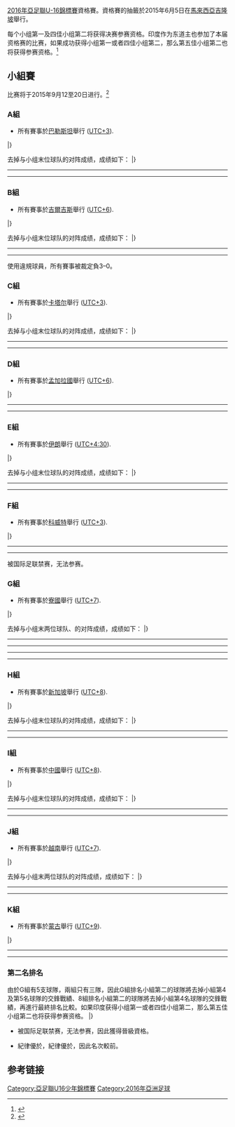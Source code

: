 {{noteTA|G1=football}}
[[2016年亞足聯U-16錦標賽|2016年亞足聯U-16錦標賽]]資格賽。資格賽的抽籤於2015年6月5日在[[馬來西亞|馬來西亞]][[吉隆坡|吉隆坡]]舉行。

每个小组第一及四佳小组第二将获得决赛参赛资格。印度作为东道主也参加了本届资格赛的比赛，如果成功获得小组第一或者四佳小组第二，那么第五佳小组第二也将获得参赛资格。<ref>{{cite web|url=http://www.the-afc.com/u-16-championship-2014/afc-u-16-championship-2016-qualifying-draw-concluded|title=AFC U-16 Championship 2016 qualifying draw concluded|publisher=AFC|date=5 June 2015|deadurl=yes|archiveurl=https://web.archive.org/web/20150607184359/http://www.the-afc.com/u-16-championship-2014/afc-u-16-championship-2016-qualifying-draw-concluded|archivedate=2015年6月7日|accessdate=2015年6月5日}}</ref>

== 小組賽 ==
比赛将于2015年9月12至20日进行。<ref>{{cite web|url=http://www.the-afc.com/uploads/afc/files/afc_competitions_calendar_2015.pdf|publisher=AFC|title=AFC Calendar of Competitions 2015|format=PDF|accessdate=2015-06-05|archive-date=2015-04-26|archive-url=https://web.archive.org/web/20150426001101/http://www.the-afc.com/uploads/afc/files/afc_competitions_calendar_2015.pdf|dead-url=no}}</ref>

=== A組 ===
*所有賽事於[[巴勒斯坦|巴勒斯坦]]舉行 ([[UTC+3|UTC+3]]).
{{Fb cl2 header navbar}}
{{Fb cl2 team |t={{fbu|17|UZB}} |w=3 |d=0 |l=0 |gf=19 |ga=2|bc=#ccffcc}}
{{Fb cl2 team |t={{fbu|17|YEM}} |w=2 |d=0 |l=1 |gf=10 |ga=5|bc=}}
{{Fb cl2 team |t={{fbu|17|PLE}} |w=1 |d=0 |l=2 |gf=3 |ga=8|bc=}}
{{Fb cl2 team |t={{fbu|17|MDV}} |w=0 |d=0 |l=3 |gf=0 |ga=17|bc=}}
|}

去掉与小组末位球队{{fbu|17|MDV}}的对阵成绩，成绩如下：
{{Fb cl2 header navbar}}
{{Fb cl2 team |t={{fbu|17|UZB}} |w=2 |d=0 |l=0 |gf=11 |ga=2}}
{{Fb cl2 team |t={{fbu|17|YEM}} |w=1 |d=0 |l=1 |gf=4 |ga=5}}
{{Fb cl2 team |t={{fbu|17|PLE}} |w=0 |d=0 |l=2 |gf=0 |ga=8}}
|}

{{Football box
|date       = {{Start date|2015|9|16|df=y}}
|time       = 16:00
|team1      = {{fbu-rt|17|UZB}}
|score      = 8 – 0
|team2      = {{fbu|17|MDV}}
|report     = [http://www.the-afc.com/afcasfeeds?fixtureid=9534&stageid=373&tMode=C&view=ajax&show=matchsummary 報告]
|goals1     = [[Rasul_Yuldoshov|Yuldoshov]] {{goal|12||50||71}}<br>[[Abdunozir_Abdurakhmonov|Abdurakhmonov]] {{goal|60||74||86}}<br>[[Islom_Karimov_(footballer)|Karimov]] {{goal|62}}<br>[[Abubakir_Muydinov|Muydinov]] {{goal|83}}
|goals2     =
|stadium    = [[阿爾-拉姆|阿爾-拉姆]][[費薩爾·阿爾-侯賽尼國際體育場|費薩爾·阿爾-侯賽尼國際體育場]]
|attendance = 100
|referee    = [[Mohammad_Abu_Loum|Mohammad Abu Loum]] ({{nfa|JOR}})
}}
{{Football box
|date       = {{Start date|2015|9|16|df=y}}
|time       = 17:00
|team1      = {{fbu-rt|17|YEM}}
|score      = 2 – 0
|team2      = {{fbu|17|PLE}}
|report     = [http://www.the-afc.com/afcasfeeds?fixtureid=9535&stageid=373&tMode=C&view=ajax&show=matchsummary 報告]
|goals1     = [[Abdulmajeed_Sabarah|Sabarah]] {{goal|86||90+3}}
|goals2     =
|stadium    = [[傑寧|傑寧]][[阿拉伯美國大學體育場|阿拉伯美國大學體育場]]
|attendance = 6,000
|referee    = [[Pratap_Singh_(referee)|Pratap Singh]] ({{nfa|IND}})
}}
----
{{Football box
|date       = {{Start date|2015|9|18|df=y}}
|time       = 16:00
|team1      = {{fbu-rt|17|MDV}}
|score      = 0 – 6
|team2      = {{fbu|17|YEM}}
|report     = [http://www.the-afc.com/afcasfeeds?fixtureid=9536&stageid=373&tMode=C&view=ajax&show=matchsummary 報告]
|goals1     =
|goals2     = [[Waleed_Aswad|Aswad]] {{goal|23||34}}<br>[[Murad_Murshed|Murshed]] {{goal|29}}<br>[[Mohamed_Azhan_Hamid|Hamid]] {{goal|32|o.g.}}<br>[[Mukhtar_Al-Khalil|Al-Khalil]] {{goal|43}}<br>[[Ahmed_Hamed_Saeed|Saeed]] {{goal|75}}
|stadium    = [[傑寧|傑寧]][[阿拉伯美國大學體育場|阿拉伯美國大學體育場]]
|attendance = 250
|referee    = [[Timur_Faizullin|Timur Faizullin]] ({{nfa|KGZ}})
}}
{{Football box
|date       = {{Start date|2015|9|18|df=y}}
|time       = 17:00
|team1      = {{fbu-rt|17|PLE}}
|score      = 0 – 6
|team2      = {{fbu|17|UZB}}
|report     = [http://www.the-afc.com/afcasfeeds?fixtureid=9537&stageid=373&tMode=C&view=ajax&show=matchsummary 報告]
|goals1     =
|goals2     = [[Ikhtiyor_Kholdorov|Kholdorov]] {{goal|13}}<br>[[Abdulkhay_Ismoilov|Ismoilov]] {{goal|20}}<br>[[Abubakir_Muydinov|Muydinov]] {{goal|29|pen.|33}}<br>[[Bakhromjon_Soatov|Soatov]] {{goal|83}}<br>[[Oston_Urunov|Urunov]] {{goal|89}}
|stadium    = [[阿爾-拉姆|阿爾-拉姆]][[費薩爾·阿爾-侯賽尼國際體育場|費薩爾·阿爾-侯賽尼國際體育場]]
|attendance = 200
|referee    = [[Wathik_Al-Baag|Wathik Al-Baag]] ({{nfa|IRQ}})
}}
----
{{Football box
|date       = {{Start date|2015|9|20|df=y}}
|time       = 17:00
|team1      = {{fbu-rt|17|UZB}}
|score      = 5 – 2
|team2      = {{fbu|17|YEM}}
|report     = [http://www.the-afc.com/afcasfeeds?fixtureid=9538&stageid=373&tMode=C&view=ajax&show=matchsummary 報告]
|goals1     = [[Rasul_Yuldoshov|Yuldoshov]] {{goal|23||67||69}}<br>[[Abubakir_Muydinov|Muydinov]] {{goal|37}}<br>[[Shukhrat_Nematov|Nematov]] {{goal|41}}
|goals2     = [[Mohammed_Al-Hamdani|Al-Hamdani]] {{goal|35}}<br>[[Murad_Murshed|Murshed]] {{goal|90+1}}
|stadium    = [[阿爾-拉姆|阿爾-拉姆]][[費薩爾·阿爾-侯賽尼國際體育場|費薩爾·阿爾-侯賽尼國際體育場]]
|attendance = 70
|referee    = [[Pratap_Singh_(referee)|Pratap Singh]] ({{nfa|IND}})
}}
{{Football box
|date       = {{Start date|2015|9|20|df=y}}
|time       = 17:00
|team1      = {{fbu-rt|17|PLE}}
|score      = 3 – 0
|team2      = {{fbu|17|MDV}}
|report     = [http://www.the-afc.com/afcasfeeds?fixtureid=9539&stageid=373&tMode=C&view=ajax&show=matchsummary 報告]
|goals1     = [[Ahmed_Eleyan|Eleyan]] {{goal|11||18}}<br>[[Ahmed_Aburdaha|Aburdaha]] {{goal|17}}
|goals2     =
|stadium    = [[傑寧|傑寧]][[阿拉伯美國大學體育場|阿拉伯美國大學體育場]]
|attendance = 150
|referee    = [[Mohammad_Abu_Loum|Mohammad Abu Loum]] ({{nfa|JOR}})
}}

===B組===
*所有賽事於[[吉爾吉斯|吉爾吉斯]]舉行 ([[UTC+6|UTC+6]]).
{{Fb cl2 header navbar}}
{{Fb cl2 team |t={{fbu|17|KGZ}} |w=2 |d=0 |l=1 |gf=7 |ga=3|bc=#ccffcc}}
{{Fb cl2 team |t={{fbu|17|OMA}} |w=2 |d=0 |l=1 |gf=5 |ga=2|bc=#ccffcc}}
{{Fb cl2 team |t={{fbu|17|JOR}} |w=2 |d=0 |l=1 |gf=6 |ga=4|bc=}}
{{Fb cl2 team |t={{fbu|17|NEP}} |w=0 |d=0 |l=3 |gf=0 |ga=9|bc=}}
|}

去掉与小组末位球队{{fbu|17|NEP}}的对阵成绩，成绩如下：
{{Fb cl2 header navbar}}
{{Fb cl2 team |t={{fbu|17|KGZ}} |w=1 |d=0 |l=1 |gf=4 |ga=3}}
{{Fb cl2 team |t={{fbu|17|OMA}} |w=1 |d=0 |l=1 |gf=2 |ga=2}}
{{Fb cl2 team |t={{fbu|17|JOR}} |w=1 |d=0 |l=1 |gf=3 |ga=4|bc=}}
|}

{{Football box
|date       = {{Start date|2015|9|16|df=y}}
|time       = 15:00
|team1      = {{fbu-rt|17|NEP}}
|score      = 0 – 3<br />裁定
|team2      = {{fbu|17|JOR}}
|report     = [http://www.the-afc.com/afcasfeeds?fixtureid=9540&stageid=373&tMode=C&view=ajax&show=matchsummary 報告]
|goals1     = [[Rejin_Subba|Subba]] {{goal|27||69}}
|goals2     = [[Muhannad_Abu_Awad|Abu Awad]] {{goal|90+2}}
|stadium    = [[比斯凱克|比斯凱克]][[斯巴達體育場_(吉爾吉斯)|斯巴達體育場]]
|attendance = 100
|referee    = [[Salah_Abbas_Alabbasi|Salah Abbas Alabbasi]] ({{nfa|BHR}})
}}
{{Football box
|date       = {{Start date|2015|9|16|df=y}}
|time       = 20:00
|team1      = {{fbu-rt|17|OMA}}
|score      = 2 – 0
|team2      = {{fbu|17|KGZ}}
|report     = [http://www.the-afc.com/afcasfeeds?fixtureid=9541&stageid=373&tMode=C&view=ajax&show=matchsummary 報告]
|goals1     = [[Mutassim_Al-Bakri|Al-Bakri]] {{goal|10}}<br>[[Mohammed_Al-Khamisi|Al-Khamisi]] {{goal|27}}
|goals2     =
|stadium    = [[比斯凱克|比斯凱克]][[斯巴達體育場_(吉爾吉斯)|斯巴達體育場]]
|attendance = 6,500
|referee    = [[Hasan_Akrami|Hasan Akrami]] ({{nfa|IRN}})
}}
----
{{Football box
|date       = {{Start date|2015|9|18|df=y}}
|time       = 15:00
|team1      = {{fbu-rt|17|JOR}}
|score      = 2 – 0
|team2      = {{fbu|17|OMA}}
|report     = [http://www.the-afc.com/afcasfeeds?fixtureid=9542&stageid=373&tMode=C&view=ajax&show=matchsummary 報告]
|goals1     = [[Khaled_Radi_Kourdi|Kourdi]] {{goal|82}}<br>[[Muhannad_Abu_Awad|Abu Awad]] {{goal|83}}
|goals2     =
|stadium    = [[比斯凱克|比斯凱克]][[斯巴達體育場_(吉爾吉斯)|斯巴達體育場]]
|attendance = 700
|referee    = [[Sherzod_Kasimov|Sherzod Kasimov]] ({{nfa|UZB}}
}}
{{Football box
|date       = {{Start date|2015|9|18|df=y}}
|time       = 20:00
|team1      = {{fbu-rt|17|KGZ}}
|score      = 3 – 0<br />裁定
|team2      = {{fbu|17|NEP}}
|report     = [http://www.the-afc.com/afcasfeeds?fixtureid=9543&stageid=373&tMode=C&view=ajax&show=matchsummary 報告]
|goals1     = [[Gulzhigit_Boubaev|Boubaev]] {{goal|29}}<br>[[Emir_Shigaibaev|Shigaibaev]] {{goal|31|pen.}}
|goals2     = [[Manish_Bahadur_Karki|Karki]] {{goal|55}}<br>[[Rejin_Subba|Subba]] {{goal|67}}<br>[[Dinesh_Hemjan|Hemjan]] {{goal|73||90+2}}
|stadium    = [[比斯凱克|比斯凱克]][[斯巴達體育場_(吉爾吉斯)|斯巴達體育場]]
|attendance = 8,523
|referee    = [[Feras_Taweel|Feras Taweel]] ({{nfa|SYR}})
}}
----
{{Football box
|date       = {{Start date|2015|9|20|df=y}}
|time       = 15:00
|team1      = {{fbu-rt|17|NEP}}
|score      = 0 – 3<br />裁定
|team2      = {{fbu|17|OMA}}
|report     = [http://www.the-afc.com/afcasfeeds?fixtureid=9544&stageid=373&tMode=C&view=ajax&show=matchsummary 報告]
|goals1     = [[Prezen_Tamang|Tamang]] {{goal|88|pen.}}
|goals2     = [[Thamer_Al-Zaabi|Al-Zaabi]] {{goal|11}}<br>[[Mohammed_Al-Khamisi|Al-Khamisi]] {{goal|44|pen.}}<br>[[Mohammed_Al-Qaidi|Al-Qaidi]] {{goal|90+2}}
|stadium    = [[比斯凱克|比斯凱克]][[斯巴達體育場_(吉爾吉斯)|斯巴達體育場]]
|attendance = 500
|referee    = [[Sherzod_Kasimov|Sherzod Kasimov]] ({{nfa|UZB}})
}}
{{Football box
|date       = {{Start date|2015|9|20|df=y}}
|time       = 20:00
|team1      = {{fbu-rt|17|KGZ}}
|score      = 4 – 1
|team2      = {{fbu|17|JOR}}
|report     = [http://www.the-afc.com/afcasfeeds?fixtureid=9545&stageid=373&tMode=C&view=ajax&show=matchsummary 報告]
|goals1     = [[Gulzhigit_Alykulov|Alykulov]] {{goal|11}}<br>[[Emir_Shigaibaev|Shigaibaev]] {{goal|33}}<br>[[Maksat_Dzhakybaliev|Dzhakybaliev]] {{goal|72}}<br>[[Timur_Uulu_Orzobek|Orzobek]] {{goal|90+4}}
|goals2     = [[Laith_Hbowal|Hbowal]] {{goal|48|pen.}}
|stadium    = [[比斯凱克|比斯凱克]][[斯巴達體育場_(吉爾吉斯)|斯巴達體育場]]
|attendance = 7,400
|referee    = [[Hasan_Akrami|Hasan Akrami]] ({{nfa|IRN}})
}}

{{fbu|17|NEP}}使用違規球員，所有賽事被裁定負3–0。

===C組===
*所有賽事於[[卡塔尔|卡塔尔]]舉行 ([[UTC+3|UTC+3]]).
{{Fb cl2 header navbar}}
{{Fb cl2 team |t={{fbu|17|IRQ}} |w=3 |d=0 |l=0 |gf=9 |ga=1|bc=#ccffcc}}
{{Fb cl2 team |t={{fbu|17|TJK}} |w=2 |d=0 |l=1 |gf=7 |ga=4|bc=}}
{{Fb cl2 team |t={{fbu|17|QAT}} |w=1 |d=0 |l=2 |gf=5 |ga=2|bc=}}
{{Fb cl2 team |t={{fbu|17|TKM}} |w=0 |d=0 |l=3 |gf=1 |ga=15|bc=}}
|}

去掉与小组末位球队{{fbu|17|TKM}}的对阵成绩，成绩如下：
{{Fb cl2 header navbar}}
{{Fb cl2 team |t={{fbu|17|IRQ}} |w=2 |d=0 |l=0 |gf=4 |ga=1}}
{{Fb cl2 team |t={{fbu|17|TJK}} |w=1 |d=0 |l=1 |gf=2 |ga=3}}
{{Fb cl2 team |t={{fbu|17|QAT}} |w=0 |d=0 |l=2 |gf=0 |ga=2}}
|}

{{Football box
|date       = {{Start date|2015|9|16|df=y}}
|time       = 16:00
|team1      = {{fbu-rt|17|QAT}}
|score      = 5 – 0
|team2      = {{fbu|17|TKM}}
|report     = [http://www.the-afc.com/afcasfeeds?fixtureid=9546&stageid=373&tMode=C&view=ajax&show=matchsummary 報告]
|goals1     = [[Ahmed_Al-Ganehi|Al-Ganehi]] {{goal|10}}<br>[[Mohammad_Bahramen|Bahramen]] {{goal|40}}<br>[[Hisham_Ali|Ali]] {{goal|60||90+4}}<br>[[Saleh_Saeed|Saeed]] {{goal|83}}
|goals2     =
|stadium    = [[多哈|多哈]][[阿斯拜爾體育館|阿斯拜爾體育館]]
|attendance = 200
|referee    = [[Hidayat_Ullah|Hidayat Ullah]] ({{nfa|PAK}})
}}
{{Football box
|date       = {{Start date|2015|9|16|df=y}}
|time       = 19:00
|team1      = {{fbu-rt|17|TJK}}
|score      = 1 – 3
|team2      = {{fbu|17|IRQ}}
|report     = [http://www.the-afc.com/afcasfeeds?fixtureid=9547&stageid=373&tMode=C&view=ajax&show=matchsummary 報告]
|goals1     = [[Faridun_Nematov|Nematov]] {{goal|39}}
|goals2     = [[Mohammed_Ridha_Jalil|Jalil]] {{goal|45}}<br>[[Muntadher_Abdulsada|Abdulsada]] {{goal|45+2}}<br>[[Alaa_Adnan_Jabbar|Jabbar]] {{goal|68}}
|stadium    = [[多哈|多哈]][[阿斯拜爾體育館|阿斯拜爾體育館]]
|attendance = 100
|referee    = [[Nivon_Robesh_Gamini|Nivon Robesh Gamini]] ({{nfa|SRI}})
}}
----
{{Football box
|date       = {{Start date|2015|9|18|df=y}}
|time       = 16:00
|team1      = {{fbu-rt|17|TKM}}
|score      = 1 – 5
|team2      = {{fbu|17|TJK}}
|report     = [http://www.the-afc.com/afcasfeeds?fixtureid=9548&stageid=373&tMode=C&view=ajax&show=matchsummary 報告]
|goals1     = [[Kerim_Karabekov|Karabekov]] {{goal|85}}
|goals2     = [[Ziyovuddin_Fuzaylov|Fuzaylov]] {{goal|3}}<br>[[Vahdat_Hanonov|Hanonov]] {{goal|45+3}}<br>[[Agajan_Jumayev|Jumayev]] {{goal|50|o.g.}}<br>[[Mubindzhon_Muminov|Muminov]] {{goal|67}}<br>[[Avaz_Qamchinov|Qamchinov]] {{goal|82}}
|stadium    = [[多哈|多哈]][[阿斯拜爾體育館|阿斯拜爾體育館]]
|attendance = 50
|referee    = [[Marai_Al-Awaji|Marai Al-Awaji]] ({{nfa|KSA}})
}}
{{Football box
|date       = {{Start date|2015|9|18|df=y}}
|time       = 19:00
|team1      = {{fbu-rt|17|IRQ}}
|score      = 1 – 0
|team2      = {{fbu|17|QAT}}
|report     = [http://www.the-afc.com/afcasfeeds?fixtureid=9549&stageid=373&tMode=C&view=ajax&show=matchsummary 報告]
|goals1     = [[Alaa_Adnan_Jabbar|Jabbar]] {{goal|22}}
|goals2     =
|stadium    = [[多哈|多哈]][[阿斯拜爾體育館|阿斯拜爾體育館]]
|attendance = 300
|referee    = [[Rowan_Arumughan|Rowan Arumughan]] ({{nfa|IND}})
}}
----
{{Football box
|date       = {{Start date|2015|9|20|df=y}}
|time       = 16:00
|team1      = {{fbu-rt|17|QAT}}
|score      = 0 – 1
|team2      = {{fbu|17|TJK}}
|report     = [http://www.the-afc.com/afcasfeeds?fixtureid=9550&stageid=373&tMode=C&view=ajax&show=matchsummary 報告]
|goals1     =
|goals2     = [[Ziyovuddin_Fuzaylov|Fuzaylov]] {{goal|82}}
|stadium    = [[多哈|多哈]][[阿斯拜爾體育館|阿斯拜爾體育館]]
|attendance = 150
|referee    = [[Nivon_Robesh_Gamini|Nivon Robesh Gamini]] ({{nfa|SRI}})
}}
{{Football box
|date       = {{Start date|2015|9|20|df=y}}
|time       = 19:00
|team1      = {{fbu-rt|17|IRQ}}
|score      = 5 – 0
|team2      = {{fbu|17|TKM}}
|report     = [http://www.the-afc.com/afcasfeeds?fixtureid=9551&stageid=373&tMode=C&view=ajax&show=matchsummary 報告]
|goals1     = [[Alaa_Adnan_Jabbar|Jabbar]] {{goal|19||51|pen.|54}}<br>[[Ahmed_Sartip_Omar|Omar]] {{goal|32}}<br>[[Saleh_Mahdi_Saleh|Saleh]] {{goal|53}}
|goals2     =
|stadium    = [[多哈|多哈]][[阿斯拜爾體育館|阿斯拜爾體育館]]
|attendance = 50
|referee    = [[Hidayat_Ullah|Hidayat Ullah]] ({{nfa|PAK}})
}}

===D組===
*所有賽事於[[孟加拉國|孟加拉國]]舉行 ([[UTC+6|UTC+6]]).
{{Fb cl2 header navbar}}
{{Fb cl2 team |t={{fbu|17|KSA}} |w=2 |d=0 |l=0 |gf=11 |ga=3|bc=#ccffcc}}
{{Fb cl2 team |t={{fbu|17|UAE}} |w=1 |d=0 |l=1 |gf=8 |ga=7|bc=#ccffcc}}
{{Fb cl2 team |t={{fbu|17|BAN}} |w=0 |d=0 |l=2 |gf=2 |ga=11|bc=}}
|}

{{Football box
|date       = {{Start date|2015|9|16|df=y}}
|time       = 18:00
|team1      = {{fbu-rt|17|KSA}}
|score      = 5 – 1
|team2      = {{fbu|17|BAN}}
|report     = [http://www.the-afc.com/afcasfeeds?fixtureid=9552&stageid=373&tMode=C&view=ajax&show=matchsummary 報告]
|goals1     = [[Almas_Naif_Mousa|Naif]] {{goal|40}}<br>[[Albrikan_Feras_Tariq|Feras]] {{goal|56}}<br>[[Mohammed_Mansour_Mali|Mali]] {{goal|82|pen.}}<br>[[Al-Dhuwayhi_Abdulaziz_Sulaiman|Abdulaziz]] {{goal|84}}<br>[[Al-Abdan_Hamad_Abdan|Hamad]] {{goal|90}}
|goals2     = [[Sarwar_Zaman_Nipu|Nipu]] {{goal|29}}
|stadium    = [[達卡|達卡]][[孟加拉國家體育場|孟加拉國家體育場]]
|attendance = 8,000
|referee    = [[Ali_Sabah_Adday_Al-Qaysi|Ali Sabah Adday Al-Qaysi]] ({{nfa|IRQ}})
}}
----
{{Football box
|date       = {{Start date|2015|9|18|df=y}}
|time       = 18:00
|team1      = {{fbu-rt|17|BAN}}
|score      = 1 – 6
|team2      = {{fbu|17|UAE}}
|report     = [http://www.the-afc.com/afcasfeeds?fixtureid=9554&stageid=373&tMode=C&view=ajax&show=matchsummary 報告]
|goals1     = [[Mohammad_Shawon|Shawon]] {{goal|52}}
|goals2     = [[Abdulla_Al-Naqbi|Al-Naqbi]] {{goal|12}}<br>[[Majid_Rashid|Rashid]] {{goal|18||62|pen.|68}}<br>[[Sultan_Saeed_(footballer)|Saeed]] {{goal|22}}<br>[[Ali_Saleh_Amro|Amro]] {{goal|38}}
|stadium    = [[達卡|達卡]][[孟加拉國家體育場|孟加拉國家體育場]]
|attendance = 6,000
|referee    = [[Adham_Makhadmeh|Adham Makhadmeh]] ({{nfa|JOR}}
}}
----
{{Football box
|date       = {{Start date|2015|9|20|df=y}}
|time       = 18:00
|team1      = {{fbu-rt|17|KSA}}
|score      = 6 – 2
|team2      = {{fbu|17|UAE}}
|report     = [http://www.the-afc.com/afcasfeeds?fixtureid=9556&stageid=373&tMode=C&view=ajax&show=matchsummary 報告]
|goals1     = [[Ali_Al-Shaikhi|Al-Shaikhi]] {{goal|8}}<br>[[Al-Abdan_Hamad_Abdan|Hamad]] {{goal|16||57||70}}<br>[[Dhari_Al-Anazi|Al-Anazi]] {{goal|27}}<br>[[Almas_Naif_Mousa|Naif]] {{goal|61}}
|goals2     = [[Abdulaziz_Hamed_Al-Malki|Al-Malki]] {{goal|5|o.g.}}<br>[[Majid_Rashid|Rashid]] {{goal|48|pen.}}
|stadium    = [[達卡|達卡]][[孟加拉國家體育場|孟加拉國家體育場]]
|attendance = 800
|referee    = [[Kim_Dae-yong|Kim Dae-yong]] ({{nfa|KOR}})
}}

===E組===
*所有賽事於[[伊朗|伊朗]]舉行 ([[UTC+4:30|UTC+4:30]]).
{{Fb cl2 header navbar}}
{{Fb cl2 team |t={{fbu|17|IRN}} |w=3 |d=0 |l=0 |gf=12 |ga=1|bc=#ccffcc}}
{{Fb cl2 team |t={{fbu|17|IND}} |w=2 |d=0 |l=1 |gf=11 |ga=3|bc=#ccffcc}}
{{Fb cl2 team |t={{fbu|17|BHR}} |w=1 |d=0 |l=2 |gf=2 |ga=12|bc=}}
{{Fb cl2 team |t={{fbu|17|LBN}} |w=0 |d=0 |l=3 |gf=2 |ga=11|bc=}}
|}

去掉与小组末位球队{{fbu|17|LIB}}的对阵成绩，成绩如下：
{{Fb cl2 header navbar}}
{{Fb cl2 team |t={{fbu|17|IRN}} |w=2 |d=0 |l=0 |gf=9 |ga=0}}
{{Fb cl2 team |t={{fbu|17|IND}} |w=1 |d=0 |l=1 |gf=5 |ga=3}}
{{Fb cl2 team |t={{fbu|17|BHR}} |w=0 |d=0 |l=2 |gf=0 |ga=11}}
|}

{{Football box
|date       = {{Start date|2015|9|16|df=y}}
|time       = 14:30
|team1      = {{fbu-rt|17|BHR}}
|score      = 0 – 5
|team2      = {{fbu|17|IND}}
|report     = [http://www.the-afc.com/afcasfeeds?fixtureid=9559&stageid=373&tMode=C&view=ajax&show=matchsummary 報告]
|goals1     =
|goals2     = [[Gaston_D’Silva|Gaston]] {{goal|16}}<br>[[Aman_Chetri|Chetri]] {{goal|20||48}}<br>[[Boris_Singh_Thangjam|Thangjam]] {{goal|29}}<br>[[Suresh_Singh_Wangjam|Wangjam]] {{goal|77}}
|stadium    = [[德黑蘭|德黑蘭]][[伊瑪目紀念體育場|伊瑪目紀念體育場]]
|attendance = 10
|referee    = [[Aziz_Asimov|Aziz Asimov]] ({{nfa|UZB}})
}}
{{Football box
|date       = {{Start date|2015|9|16|df=y}}
|time       = 18:40
|team1      = {{fbu-rt|17|IRN}}
|score      = 3 – 1
|team2      = {{fbu|17|LIB}}
|report     = [http://www.the-afc.com/afcasfeeds?fixtureid=9558&stageid=373&tMode=C&view=ajax&show=matchsummary 報告]
|goals1     = [[Vahid_Namdari|Namdari]] {{goal|9|pen.}}<br>[[Mohammad_Reza_Ghobeishavi|Ghobeishavi]] {{goal|12}}<br>[[Mohammad_Sardari|Sardari]] {{goal|47}}
|goals2     = [[Mahmoud_Kaawar|Kaawar]] {{goal|87}}
|stadium    = [[德黑蘭|德黑蘭]][[伊瑪目紀念體育場|伊瑪目紀念體育場]]
|attendance = 150
|referee    = [[Çarymyrat_Kurbanow|Çarymyrat Kurbanow]] ({{nfa|TKM}})
}}
----
{{Football box
|date       = {{Start date|2015|9|18|df=y}}
|time       = 14:00
|team1      = {{fbu-rt|17|LIB}}
|score      = 1 – 2
|team2      = {{fbu|17|BHR}}
|report     = [http://www.the-afc.com/afcasfeeds?fixtureid=9560&stageid=373&tMode=C&view=ajax&show=matchsummary 報告]
|goals1     = [[Jawad_Abdullah|Abdullah]] {{goal|17}}
|goals2     = [[Khaled_Abdulrahim|Abdulrahim]] {{goal|38|pen.|51}}
|stadium    = [[德黑蘭|德黑蘭]][[伊瑪目紀念體育場|伊瑪目紀念體育場]]
|attendance = 10
|referee    = [[Ilgiz_Tantashev|Ilgiz Tantashev]] ({{nfa|UZB}})
}}
{{Football box
|date       = {{Start date|2015|9|18|df=y}}
|time       = 16:00
|team1      = {{fbu-rt|17|IND}}
|score      = 0 – 3
|team2      = {{fbu|17|IRN}}
|report     = [http://www.the-afc.com/afcasfeeds?fixtureid=9561&stageid=373&tMode=C&view=ajax&show=matchsummary 報告]
|goals1     =
|goals2     = [[Mohammad_Sharifi_(Iranian_footballer)|Sharifi]] {{goal|17}}<br>[[Amir_Khodamoradi_(footballer,_born_2000)|Khodamoradi]] {{goal|43}}<br>[[Mohammad_Ghaderi|Ghaderi]] {{goal|65}}
|stadium    = [[德黑蘭|德黑蘭]][[伊瑪目紀念體育場|伊瑪目紀念體育場]]
|attendance = 165
|referee    = [[Ali_Shaban|Ali Shaban]] ({{nfa|KUW}})
}}
----
{{Football box
|date       = {{Start date|2015|9|20|df=y}}
|time       = 16:00
|team1      = {{fbu-rt|17|IND}}
|score      = 6 – 0
|team2      = {{fbu|17|LIB}}
|report     = [http://www.the-afc.com/afcasfeeds?fixtureid=9563&stageid=373&tMode=C&view=ajax&show=matchsummary 報告]
|goals1     = [[Suresh_Singh_Wangjam|Wangjam]] {{goal|29||71||89}}<br>[[Habib_Antoine_Baladi|Baladi]] {{goal|75|o.g.}}<br>[[Komal_Thatal|Thatal]] {{goal|77}}<br>[[Amarjit_Singh_Kiyam|Kiyam]] {{goal|80}}
|goals2     =
|stadium    = [[德黑蘭|德黑蘭]][[伊瑪目紀念體育場|伊瑪目紀念體育場]]
|attendance = 22
|referee    = [[Aziz_Asimov|Aziz Asimov]] ({{nfa|UZB}})
}}
{{Football box
|date       = {{Start date|2015|9|20|df=y}}
|time       = 16:00
|team1      = {{fbu-rt|17|IRN}}
|score      = 6 – 0
|team2      = {{fbu|17|BHR}}
|report     = [http://www.the-afc.com/afcasfeeds?fixtureid=9562&stageid=373&tMode=C&view=ajax&show=matchsummary 報告]
|goals1     = [[Mohammad_Reza_Ghobeishavi|Ghobeishavi]] {{goal|1}}<br>[[Mohammad_Sharifi_(Iranian_footballer)|Sharifi]] {{goal|18||51}}<br>[[Mohsen_Godarzi|Godarzi]] {{goal|45}}<br>[[Erfan_Sadeghi|Sadeghi]] {{goal|65}}<br>[[Mohammad_Reza_Davari|Davari]] {{goal|89}}
|goals2     =
|stadium    = [[德黑蘭|德黑蘭]][[伊瑪目紀念體育場|伊瑪目紀念體育場]]
|attendance = 100
|referee    = [[Çarymyrat_Kurbanow|Çarymyrat Kurbanow]] ({{nfa|TKM}})
}}

===F組===
*所有賽事於[[科威特|科威特]]舉行 ([[UTC+3|UTC+3]]).
{{Fb cl2 header navbar}}
{{Fb cl2 team |t={{fbu|17|KWT}} |w=1 |d=1 |l=0 |gf=1 |ga=0|bc=#ffcccc}}
{{Fb cl2 team |t={{fbu|17|SYR}} |w=0 |d=2 |l=0 |gf=2 |ga=2|bc=}}
{{Fb cl2 team |t={{fbu|17|AFG}} |w=0 |d=1 |l=1 |gf=2 |ga=3|bc=}}
|}

{{Football box
|date       = {{Start date|2015|9|16|df=y}}
|time       = 18:25
|team1      = {{fbu-rt|17|AFG}}
|score      = 2 – 2
|team2      = {{fbu|17|SYR}}
|report     = [http://www.the-afc.com/afcasfeeds?fixtureid=9564&stageid=373&tMode=C&view=ajax&show=matchsummary 報告]
|goals1     = [[Amir_Ali_(footballer)|Ali]] {{goal|29}}<br>[[Omid_Haidar_Saneh|Saneh]] {{goal|56}}
|goals2     = [[Mohammad_Malta|Malta]] {{goal|45+2}}<br>[[Mohammad_Fares_Kanaan|Kanaan]] {{goal|70}}
|stadium    = [[科威特市|科威特市]][[Al-Sadaqua_Walsalam_Stadium|Al-Sadaqua Walsalam Stadium]]
|attendance = 150
|referee    = [[Abdulaziz_Ahmed_Abdulla|Abdulaziz Ahmed Abdulla]] ({{nfa|BHR}})
}}
----
{{Football box
|date       = {{Start date|2015|9|18|df=y}}
|time       = 18:25
|team1      = {{fbu-rt|17|KUW}}
|score      = 1 – 0
|team2      = {{fbu|17|AFG}}
|report     = [http://www.the-afc.com/afcasfeeds?fixtureid=9566&stageid=373&tMode=C&view=ajax&show=matchsummary 報告]
|goals1     = [[Jasem_Rashed|Rashed]] {{goal|52}}
|goals2     =
|stadium    = [[科威特市|科威特市]][[Al-Sadaqua_Walsalam_Stadium|Al-Sadaqua Walsalam Stadium]]
|attendance = 300
|referee    = [[Tayeb_Shamsuzzaman|Tayeb Shamsuzzaman]] ({{nfa|BAN}})
}}
----
{{Football box
|date       = {{Start date|2015|9|20|df=y}}
|time       = 18:25
|team1      = {{fbu-rt|17|SYR}}
|score      = 0 – 0
|team2      = {{fbu|17|KUW}}
|report     = [http://www.the-afc.com/afcasfeeds?fixtureid=9568&stageid=373&tMode=C&view=ajax&show=matchsummary 報告]
|goals1     =
|goals2     =
|stadium    = [[科威特市|科威特市]][[Al-Sadaqua_Walsalam_Stadium|Al-Sadaqua Walsalam Stadium]]
|attendance = 300
|referee    = [[Ahmad_Yacoub_Ibrahim|Ahmad Yacoub Ibrahim]] ({{nfa|JOR}})
}}

{{fbu|17|KUW}}被国际足联禁赛，无法参赛。

===G組===
*所有賽事於[[寮國|寮國]]舉行 ([[UTC+7|UTC+7]]).
{{Fb cl2 header navbar}}
{{Fb cl2 team |t={{fbu|17|MAS}} |w=3 |d=1 |l=0 |gf=22 |ga=1|bc=#ccffcc}}
{{Fb cl2 team |t={{fbu|17|LAO}} |w=2 |d=2 |l=0 |gf=13 |ga=3|bc=}}
{{Fb cl2 team |t={{fbu|17|TLS}} |w=2 |d=1 |l=1 |gf=18 |ga=2|bc=}}
{{Fb cl2 team |t={{fbu|17|PHI}} |w=1 |d=0 |l=3 |gf=10 |ga=24|bc=}}
{{Fb cl2 team |t={{fbu|17|NMI}} |w=0 |d=0 |l=4 |gf=2 |ga=35|bc=}}
|}

去掉与小组末两位球队{{fbu|17|PHI}}、{{fbu|17|NMI}}的对阵成绩，成绩如下：
{{Fb cl2 header navbar}}
{{Fb cl2 team |t={{fbu|17|MAS}} |w=1 |d=1 |l=0 |gf=2 |ga=1}}
{{Fb cl2 team |t={{fbu|17|LAO}} |w=0 |d=2 |l=0 |gf=2 |ga=2}}
{{Fb cl2 team |t={{fbu|17|TLS}} |w=0 |d=1 |l=1 |gf=1 |ga=2}}
|}

{{Football box
|date       = {{Start date|2015|9|12|df=y}}
|time       = 16:00
|team1      = {{fbu-rt|17|TLS}}
|score      = 8 – 0
|team2      = {{fbu|17|NMI}}
|report     = [http://www.the-afc.com/afcasfeeds?fixtureid=9571&stageid=373&tMode=C&view=ajax&show=matchsummary 報告]
|goals1     = [[Jelito_Corte-Real_Leite_Smith|Jelito Corte-Real]] {{goal|45}}<br>[[Danilson_Conceicao_Araujo|Danilson]] {{goal|49}}<br>[[Armindo_Vieira_Soares_Gusmao|Armindo Vieira]] {{goal|51}}<br>[[Joao_Pedro_da_Silva_Freitas|Joao Freitas]] {{goal|66||88}}<br>[[Dom_Lucas_Martins_Fatima_Braz|Dom Lucas]] {{goal|70}}<br>[[Yafet_Belima_Barros|Yafet Belima]] {{goal|72}}<br>[[Orcelio_Nobelito_Moises|Orcelio Moises]] {{goal|81}}
|goals2     =
|stadium    = [[萬象|萬象]][[新老挝国家体育场|新老挝国家体育场]]
|attendance = 300
|referee    = [[Masoud_Tufayelieh|Masoud Tufayelieh]] ({{nfa|SYR}})
}}
{{Football box
|date       = {{Start date|2015|9|12|df=y}}
|time       = 19:00
|team1      = {{fbu-rt|17|PHI}}
|score      = 1 – 6
|team2      = {{fbu|17|LAO}}
|report     = [http://www.the-afc.com/afcasfeeds?fixtureid=9570&stageid=373&tMode=C&view=ajax&show=matchsummary 報告]
|goals1     = [[Fidel_Victor_Tacardon|Tacardon]] {{goal|88}}
|goals2     = [[Nilanh_Inthapanya|Inthapanya]] {{goal|18||34}}<br>[[Bounphachan_Bounkong|Bounkong]] {{goal|47}}<br>[[Saya_Monlangsy|Monlangsy]] {{goal|56}}<br>[[Nilan_(footballer)|Nilan]] {{goal|75||90+1}}
|stadium    = [[萬象|萬象]][[新老挝国家体育场|新老挝国家体育场]]
|attendance = 2,400
|referee    = [[Yousef_Al-Marzouq|Yousef Al-Marzouq]] ({{nfa|KUW}})
}}
----
{{Football box
|date       = {{Start date|2015|9|14|df=y}}
|time       = 16:00
|team1      = {{fbu-rt|17|NMI}}
|score      = 0 – 13
|team2      = {{fbu|17|MAS}}
|report     = [http://www.the-afc.com/afcasfeeds?fixtureid=9572&stageid=373&tMode=C&view=ajax&show=matchsummary 報告]
|goals1     =
|goals2     = [[Muhammad_Izreen|Izreen]] {{goal|6||32||54||67}}<br>[[Nor_Amirul|Amirul]] {{goal|22}}<br>[[Arif_Shaqirin|Arif]] {{goal|36||46}}<br>[[Muhammad_Iqbal_Hakem|Iqbal]] {{goal|41||44||56}}<br>[[Muhammad_Alif_Safwan|Alif]] {{goal|58||61}}<br>[[Mohamad_Najmi|Najmi]] {{goal|89}}
|stadium    = [[萬象|萬象]][[新老挝国家体育场|新老挝国家体育场]]
|attendance = 200
|referee    = [[Mizanur_Rahman_(referee)|Mizanur Rahman]] ({{nfa|BAN}})
}}
{{Football box
|date       = {{Start date|2015|9|14|df=y}}
|time       = 19:00
|team1      = {{fbu-rt|17|TLS}}
|score      = 9 – 0
|team2      = {{fbu|17|PHI}}
|report     = [http://www.the-afc.com/afcasfeeds?fixtureid=9573&stageid=373&tMode=C&view=ajax&show=matchsummary 報告]
|goals1     = [[Danilson_Conceicao_Araujo|Danilson]] {{goal|18||28||54}}<br>[[Joao_Pedro_da_Silva_Freitas|Joao Freitas]] {{goal|38||62}}<br>[[Jelito_Corte-Real_Leite_Smith|Jelito Corte-Real]] {{goal|53}}<br>[[Filomeno_Junior_da_Costa|Filomeno Junior]] {{goal|70}}<br>[[Dom_Lucas_Martins_Fatima_Braz|Dom Lucas]] {{goal|73||89}}
|goals2     =
|stadium    = [[萬象|萬象]][[新老挝国家体育场|新老挝国家体育场]]
|attendance = 200
|referee    = [[Omar_Al_Yaquobi|Omar Al Yaquobi]] ({{nfa|OMA}})
}}
----
{{Football box
|date       = {{Start date|2015|9|16|df=y}}
|time       = 16:00
|team1      = {{fbu-rt|17|MAS}}
|score      = 1 – 0
|team2      = {{fbu|17|TLS}}
|report     = [http://www.the-afc.com/afcasfeeds?fixtureid=9574&stageid=373&tMode=C&view=ajax&show=matchsummary 報告]
|goals1     = [[Arif_Shaqirin|Arif]] {{goal|79}}
|goals2     =
|stadium    = [[萬象|萬象]][[新老挝国家体育场|新老挝国家体育场]]
|attendance = 300
|referee    = [[Yousef_Al-Marzouq|Yousef Al-Marzouq]] ({{nfa|KUW}})
}}
{{Football box
|date       = {{Start date|2015|9|16|df=y}}
|time       = 19:00
|team1      = {{fbu-rt|17|LAO}}
|score      = 5 – 0
|team2      = {{fbu|17|NMI}}
|report     = [http://www.the-afc.com/afcasfeeds?fixtureid=9575&stageid=373&tMode=C&view=ajax&show=matchsummary 報告]
|goals1     = [[Xayyaphon_Sengsavang|Sengsavang]] {{goal|53||56||61}}<br>[[Boualapha_Chaleunsouk|Chaleunsouk]] {{goal|79}}<br>[[Thatthaya_Phoutthavong|Phoutthavong]] {{goal|81}}
|goals2     =
|stadium    = [[萬象|萬象]][[新老挝国家体育场|新老挝国家体育场]]
|attendance = 3,000
|referee    = [[Rysbek_Shekerbekov|Rysbek Shekerbekov]] ({{nfa|KGZ}})
}}
----
{{Football box
|date       = {{Start date|2015|9|18|df=y}}
|time       = 16:00
|team1      = {{fbu-rt|17|PHI}}
|score      = 0 – 7
|team2      = {{fbu|17|MAS}}
|report     = [http://www.the-afc.com/afcasfeeds?fixtureid=9577&stageid=373&tMode=C&view=ajax&show=matchsummary 報告]
|goals1     =
|goals2     = [[Prichi_Roy_James|James]] {{goal|26|o.g.}}<br>[[Aliff_Haiqal_Lokman|Haiqal]] {{goal|32}}<br>[[Muhammad_Iqbal_Hakem|Iqbal]] {{goal|36}}<br>[[Muhammad_Izreen|Izreen]] {{goal|42}}<br>[[Muhammad_Alif_Safwan|Alif]] {{goal|67||70}}<br>[[Zainul_Arifin_(footballer)|Arifin]] {{goal|74}}
|stadium    = [[萬象|萬象]][[新老挝国家体育场|新老挝国家体育场]]
|attendance = 100
|referee    = [[Omar_Al_Yaquobi|Omar Al Yaquobi]] ({{nfa|OMA}})
}}
{{Football box
|date       = {{Start date|2015|9|18|df=y}}
|time       = 19:00
|team1      = {{fbu-rt|17|LAO}}
|score      = 1 – 1
|team2      = {{fbu|17|TLS}}
|report     = [http://www.the-afc.com/afcasfeeds?fixtureid=9576&stageid=373&tMode=C&view=ajax&show=matchsummary 報告]
|goals1     = [[Salvador_Varela|Salvador]] {{goal|20|o.g.}}
|goals2     = [[Joao_Pedro_da_Silva_Freitas|Joao Freitas]] {{goal|43}}
|stadium    = [[萬象|萬象]][[新老挝国家体育场|新老挝国家体育场]]
|attendance = 3,000
|referee    = [[Masoud_Tufayelieh|Masoud Tufayelieh]] ({{nfa|SYR}})
}}
----
{{Football box
|date       = {{Start date|2015|9|20|df=y}}
|time       = 16:00
|team1      = {{fbu-rt|17|NMI}}
|score      = 2 – 9
|team2      = {{fbu|17|PHI}}
|report     = [http://www.the-afc.com/afcasfeeds?fixtureid=9578&stageid=373&tMode=C&view=ajax&show=matchsummary 報告]
|goals1     = [[Anthony_Grant_Fruit|Grant Fruit]] {{goal|45+1}}<br>[[Sunjoon_Tenerio|Tenerio]] {{goal|47}}
|goals2     = [[Kier_John_Napolitano|Napolitano]] {{goal|8}}<br>[[Fidel_Victor_Tacardon|Tacardon]] {{goal|11||67||69}}<br>[[Mariano_Suba_Jr.|Suba]] {{goal|18||65||73}}<br>[[Kyle_Ronquillo|Ronquillo]] {{goal|41}}<br>[[Jelani_Borbon|Borbon]] {{goal|77}}
|stadium    = [[萬象|萬象]][[新老挝国家体育场|新老挝国家体育场]]
|attendance = 200
|referee    = [[Rysbek_Shekerbekov|Rysbek Shekerbekov]] ({{nfa|KGZ}})
}}
{{Football box
|date       = {{Start date|2015|9|20|df=y}}
|time       = 19:00
|team1      = {{fbu-rt|17|MAS}}
|score      = 1 – 1
|team2      = {{fbu|17|LAO}}
|report     = [http://www.the-afc.com/afcasfeeds?fixtureid=9579&stageid=373&tMode=C&view=ajax&show=matchsummary 報告]
|goals1     = [[Azrin_Azahari|Azahari]] {{goal|48}}
|goals2     = [[Boualapha_Chaleunsouk|Chaleunsouk]] {{goal|45+1}}
|stadium    = [[萬象|萬象]][[新老挝国家体育场|新老挝国家体育场]]
|attendance = 4,000
|referee    = [[Masoud_Tufayelieh|Masoud Tufayelieh]] ({{nfa|SYR}})
}}

===H組===
*所有賽事於[[新加坡|新加坡]]舉行 ([[UTC+8|UTC+8]]).
{{Fb cl2 header navbar}}
{{Fb cl2 team |t={{fbu|17|PRK}} |w=3 |d=0 |l=0 |gf=12 |ga=0|bc=#ccffcc}}
{{Fb cl2 team |t={{fbu|17|THA}} |w=2 |d=0 |l=1 |gf=6 |ga=2|bc=#ccffcc}}
{{Fb cl2 team |t={{fbu|17|SIN}} |w=1 |d=0 |l=2 |gf=3 |ga=9|bc=}}
{{Fb cl2 team |t={{fbu|17|CAM}} |w=0 |d=0 |l=3 |gf=1 |ga=11|bc=}}
|}

去掉与小组末位球队{{fbu|17|CAM}}的对阵成绩，成绩如下：
{{Fb cl2 header navbar}}
{{Fb cl2 team |t={{fbu|17|PRK}} |w=2 |d=0 |l=0 |gf=5 |ga=0}}
{{Fb cl2 team |t={{fbu|17|THA}} |w=1 |d=0 |l=1 |gf=5 |ga=2}}
{{Fb cl2 team |t={{fbu|17|SIN}} |w=0 |d=0 |l=2 |gf=0 |ga=8}}
|}

{{Football box
|date       = {{Start date|2015|9|2|df=y}}
|time       = 17:00
|team1      = {{fbu-rt|17|PRK}}
|score      = 7 – 0
|team2      = {{fbu|17|CAM}}
|report     = [http://www.the-afc.com/afcasfeeds?fixtureid=9580&stageid=373&tMode=C&view=ajax&show=matchsummary 報告]
|goals1     = [[Kung_Jin-song|Kung Jin-song]] {{goal|6||53||72}}<br>[[Kwon_Nam-hyok|Kwon Nam-hyok]] {{goal|29}}<br>[[Kim_Chung-jin|Kim Chung-jin]] {{goal|43||60}}<br>[[Kim_Kyong-sok|Kim Kyong-sok]] {{goal|50}}
|goals2     =
|stadium    = [[新加坡|新加坡]][[惹蘭勿剎體育場|惹蘭勿剎體育場]]
|attendance = 100
|referee    = [[Ho_Wai_Sing|Ho Wai Sing]] ({{nfa|HKG}})
}}
{{Football box
|date       = {{Start date|2015|9|2|df=y}}
|time       = 20:00
|team1      = {{fbu-rt|17|THA}}
|score      = 5 – 0
|team2      = {{fbu|17|SIN}}
|report     = [http://www.the-afc.com/afcasfeeds?fixtureid=9581&stageid=373&tMode=C&view=ajax&show=matchsummary 報告]
|goals1     = [[Korawich_Tasa|Korawich]] {{goal|18||59||73}}<br>[[Jinnawat_Russamee|Jinnawat]] {{goal|28||45}}
|goals2     =
|stadium    = [[新加坡|新加坡]][[惹蘭勿剎體育場|惹蘭勿剎體育場]]
|attendance = 945
|referee    = [[Mohamed_Al_Zarouni|Mohamed Al Zarouni]] ({{nfa|UAE}})
}}
----
{{Football box
|date       = {{Start date|2015|9|4|df=y}}
|time       = 17:00
|team1      = {{fbu-rt|17|CAM}}
|score      = 0 – 1
|team2      = {{fbu|17|THA}}
|report     = [http://www.the-afc.com/afcasfeeds?fixtureid=9582&stageid=373&tMode=C&view=ajax&show=matchsummary 報告]
|goals1     =
|goals2     = [[Korawich_Tasa|Korawich]] {{goal|13}}
|stadium    = [[新加坡|新加坡]][[惹蘭勿剎體育場|惹蘭勿剎體育場]]
|attendance = 247
|referee    = [[Khurram_Shahzad_(referee)|Khurram Shahzad]] ({{nfa|PAK}})
}}
{{Football box
|date       = {{Start date|2015|9|4|df=y}}
|time       = 20:00
|team1      = {{fbu-rt|17|SIN}}
|score      = 0 – 3
|team2      = {{fbu|17|PRK}}
|report     = [http://www.the-afc.com/afcasfeeds?fixtureid=9583&stageid=373&tMode=C&view=ajax&show=matchsummary 報告]
|goals1     =
|goals2     = [[Yun_Min|Yun Min]] {{goal|15}}<br>[[Kye_Tam|Kye Tam]] {{goal|71}}<br>[[Ri_Song-jin|Ri Song-jin]] {{goal|90}}
|stadium    = [[新加坡|新加坡]][[惹蘭勿剎體育場|惹蘭勿剎體育場]]
|attendance = 621
|referee    = [[Fu_Ming_(referee)|Fu Ming]] ({{nfa|CHN}})
}}
----
{{Football box
|date       = {{Start date|2015|9|6|df=y}}
|time       = 17:00
|team1      = {{fbu-rt|17|PRK}}
|score      = 2 – 0
|team2      = {{fbu|17|THA}}
|report     = [http://www.the-afc.com/afcasfeeds?fixtureid=9584&stageid=373&tMode=C&view=ajax&show=matchsummary 報告]
|goals1     = [[Kye_Tam|Kye Tam]] {{goal|32}}<br>[[Paek_Kwang-min|Paek Kwang-min]] {{goal|62}}
|goals2     =
|stadium    = [[新加坡|新加坡]][[惹蘭勿剎體育場|惹蘭勿剎體育場]]
|attendance = 816
|referee    = [[Mohamed_Al_Zarouni|Mohamed Al Zarouni]] ({{nfa|UAE}})
}}
{{Football box
|date       = {{Start date|2015|9|6|df=y}}
|time       = 20:00
|team1      = {{fbu-rt|17|SIN}}
|score      = 3 – 1
|team2      = {{fbu|17|CAM}}
|report     = [http://www.the-afc.com/afcasfeeds?fixtureid=9585&stageid=373&tMode=C&view=ajax&show=matchsummary 報告]
|goals1     = [[Glenn_Kweh|Kweh]] {{goal|69}}<br>[[Khairie_Abdul_Hamid|Hamid]] {{goal|81}}<br>[[Irfan_Jeferee|Jeferee]] {{goal|88}}
|goals2     = [[Sieng_Chanthea|Chanthea]] {{goal|48}}
|stadium    = [[新加坡|新加坡]][[惹蘭勿剎體育場|惹蘭勿剎體育場]]
|attendance = 1,227
|referee    = [[Fu_Ming_(referee)|Fu Ming]] ({{nfa|CHN}})
}}

===I組===
*所有賽事於[[中國|中國]]舉行 ([[UTC+8|UTC+8]]).
{{Fb cl2 header navbar}}
{{Fb cl2 team |t={{fbu|16|KOR}} |w=3 |d=0 |l=0 |gf=27 |ga=0|bc=#ccffcc}}
{{Fb cl2 team |t={{fbu|16|CHN}} |w=2 |d=0 |l=1 |gf=11 |ga=4|bc=}}
{{Fb cl2 team |t={{fbu|16|TPE}} |w=1 |d=0 |l=2 |gf=2 |ga=8|bc=}}
{{Fb cl2 team |t={{fbu|16|MAC}} |w=0 |d=0 |l=3 |gf=1 |ga=29|bc=}}
|}

去掉与小组末位球队{{fbu|17|MAC}}的对阵成绩，成绩如下：
{{Fb cl2 header navbar}}
{{Fb cl2 team |t={{fbu|17|KOR}} |w=2 |d=0 |l=0 |gf=10 |ga=0}}
{{Fb cl2 team |t={{fbu|17|CHN}} |w=1 |d=0 |l=1 |gf=1 |ga=4}}
{{Fb cl2 team |t={{fbu|17|TPE}} |w=0 |d=0 |l=2 |gf=0 |ga=7}}
|}

{{Football box
|date       = {{Start date|2015|9|16|df=y}}
|time       = 14:00
|team1      = {{fbu-rt|17|CHN}}
|score      = 1 – 0
|team2      = {{fbu|17|TPE}}
|report     = [http://www.the-afc.com/afcasfeeds?fixtureid=9587&stageid=373&tMode=C&view=ajax&show=matchsummary 報告]
|goals1     = 陈荣 {{goal|78}}
|goals2     =
|stadium    = [[延吉|延吉]][[延吉人民體育場|人民體育場]]
|attendance = 786
|referee    = [[Mohd_Nafeez_Abdul_Wahab|Mohd Nafeez Abdul Wahab]] ({{nfa|MAS}})
}}
{{Football box
|date       = {{Start date|2015|9|16|df=y}}
|time       = 18:00
|team1      = {{fbu-rt|17|KOR}}
|score      = 17 – 0
|team2      = {{fbu|17|MAC}}
|report     = [http://www.the-afc.com/afcasfeeds?fixtureid=9586&stageid=373&tMode=C&view=ajax&show=matchsummary 報告]
|goals1     = [[Park_Jeong-in|Park Jeong-in]] {{goal|7||17||24||39||52||56}}<br>[[Ko_Jun-hee|Ko Jun-hee]] {{goal|10||82}}<br>[[Lee_Dong-ryul|Lee Dong-ryul]] {{goal|31||58||67}}<br>[[Shin_Sang-whi|Shin Sang-whi]] {{goal|36||41||70||75}}<br>[[Son_Jae-hyeok|Son Jae-hyeok]] {{goal|62}}<br>[[Yu_Je-ho|Yu Je-ho]] {{goal|64}}
|goals2     =
|stadium    = [[延吉|延吉]][[延吉人民體育場|人民體育場]]
|attendance = 280
|referee    = [[Vichhika_Tuy|Vichhika Tuy]] ({{nfa|CAM}})
}}
----
{{Football box
|date       = {{Start date|2015|9|18|df=y}}
|time       = 14:00
|team1      = {{fbu-rt|17|CHN}}
|score      = 10 – 0
|team2      = {{fbu|17|MAC}}
|report     = [http://www.the-afc.com/afcasfeeds?fixtureid=9588&stageid=373&tMode=C&view=ajax&show=matchsummary 報告]
|goals1     = 周俊晨 {{goal|8||32}}<br /> 朱辰杰 {{goal|17}}<br /> 陈泉江 {{goal|20}}<br /> 陈荣 {{goal|35}}<br /> 吴泽玮 {{goal|50||73||81}}<br /> 耿泰立 {{goal|59}}<br /> 孙沁涵 {{goal|90+2}}
|goals2     = 
|stadium    = [[延吉|延吉]][[延吉人民體育場|人民體育場]]
|attendance = 192
|referee    = [[Pranjal_Banerjee|Pranjal Banerjee]] ({{nfa|IND}})
}}
{{Football box
|date       = {{Start date|2015|9|18|df=y}}
|time       = 18:00
|team1      = {{fbu-rt|17|TPE}}
|score      = 0 – 6
|team2      = {{fbu|17|KOR}}
|report     = [http://www.the-afc.com/afcasfeeds?fixtureid=9589&stageid=373&tMode=C&view=ajax&show=matchsummary 報告]
|goals1     =
|goals2     = [[Cheon_Seong-hoon|Cheon Seong-hoon]] {{goal|19}}<br>[[Kim_Dong-bum|Kim Dong-bum]] {{goal|29||90+2}}<br>[[Yong_Dong-hyun|Yong Dong-hyun]] {{goal|37}}<br>[[Park_Chan-bin|Park Chan-bin]] {{goal|63||70}}
|stadium    = [[延吉|延吉]][[延吉人民體育場|人民體育場]]
|attendance = 166
|referee    = [[Sukhbir_Singh_(referee)|Sukhbir Singh]] ({{nfa|SIN}})
}}
----
{{Football box
|date       = {{Start date|2015|9|20|df=y}}
|time       = 14:00
|team1      = {{fbu-rt|17|CHN}}
|score      = 0 – 4
|team2      = {{fbu|17|KOR}}
|report     = [http://www.the-afc.com/afcasfeeds?fixtureid=9590&stageid=373&tMode=C&view=ajax&show=matchsummary 報告]
|goals1     =
|goals2     = 千成薰 {{goal|19}}<br /> 金东范 {{goal|29||90+2}}<br /> 龙东炫 {{goal|37}}<br /> 朴灿彬 {{goal|63||70}}
|stadium    = [[延吉|延吉]][[延吉人民體育場|人民體育場]]
|attendance = 1,100
|referee    = [[Sukhbir_Singh_(referee)|Sukhbir Singh]] ({{nfa|SIN}})
}}
{{Football box
|date       = {{Start date|2015|9|20|df=y}}
|time       = 18:00
|team1      = {{fbu-rt|17|MAC}}
|score      = 1 – 2
|team2      = {{fbu|17|TPE}}
|report     = [http://www.the-afc.com/afcasfeeds?fixtureid=9591&stageid=373&tMode=C&view=ajax&show=matchsummary 報告]
|goals1     = 梁智誠 {{goal|82}}
|goals2     = 陳蔚哲 {{goal|46}} <br> 蔡政儒 {{goal|75}}
|stadium    = [[延吉|延吉]][[延吉人民體育場|人民體育場]]
|attendance = 66
|referee    = [[Mohd_Nafeez_Abdul_Wahab|Mohd Nafeez Abdul Wahab]] ({{nfa|MAS}})
}}

===J組===
*所有賽事於[[越南|越南]]舉行 ([[UTC+7|UTC+7]]).
{{Fb cl2 header navbar}}
{{Fb cl2 team |t={{fbu|17|AUS}} |w=3 |d=0 |l=0 |gf=18 |ga=1|bc=#ccffcc}}
{{Fb cl2 team |t={{fbu|17|VIE}} |w=2 |d=0 |l=1 |gf=23 |ga=2|bc=#ccffcc}}
{{Fb cl2 team |t={{fbu|17|MYA}} |w=1 |d=0 |l=2 |gf=12 |ga=8|bc=}}
{{Fb cl2 team |t={{fbu|17|GUM}} |w=0 |d=0 |l=3 |gf=0 |ga=42|bc=}}
|}

去掉与小组末两位球队{{fbu|17|GUM}}的对阵成绩，成绩如下：
{{Fb cl2 header navbar}}
{{Fb cl2 team |t={{fbu|17|AUS}} |w=2 |d=0 |l=0 |gf=4 |ga=1}}
{{Fb cl2 team |t={{fbu|17|VIE}} |w=1 |d=0 |l=1 |gf=5 |ga=2}}
{{Fb cl2 team |t={{fbu|17|MYA}} |w=0 |d=0 |l=2 |gf=2 |ga=8}}
|}

{{Football box
|date       = {{Start date|2015|9|16|df=y}}
|time       = 13:00
|team1      = {{fbu-rt|17|AUS}}
|score      = 14 – 0
|team2      = {{fbu|17|GUM}}
|report     = [http://www.the-afc.com/afcasfeeds?fixtureid=9592&stageid=373&tMode=C&view=ajax&show=matchsummary 報告]
|goals1     = [[Xavier_Pinaula_Naputi|Naputi]] {{Goal|5|o.g.}}<br>[[Rahmat_Akbari|Akbari]] {{goal|15||46}}<br>[[Antonis_Martis|Martis]] {{goal|39}}<br>[[Mirza_Muratovic|Muratovic]] {{goal|43||53||59}}<br>[[Jaidon_Selden|Selden]] {{goal|45+1||80}}<br>[[Ahmed_Sweedan|Sweedan]] {{goal|65|pen.|79||90}}<br>[[Andrew_Visciglio|Visciglio]] {{goal|70}}<br>[[Ryan_Yates|Yates]] {{goal|77}}
|goals2     =
|stadium    = [[河內|河內]][[越南青年足球訓練中心|越南青年足球訓練中心]]
|attendance = 60
|referee    = [[Turki_Al-Khudhayr|Turki Al-Khudhayr]] ({{nfa|KSA}})
}}
{{Football box
|date       = {{Start date|2015|9|16|df=y}}
|time       = 15:30
|team1      = {{fbu-rt|17|VIE}}
|score      = 5 – 1
|team2      = {{fbu|17|MYA}}
|report     = [http://www.the-afc.com/afcasfeeds?fixtureid=9593&stageid=373&tMode=C&view=ajax&show=matchsummary 報告]
|goals1     = [[Trần_Văn_Đạt|Đạt]] {{goal|25||68||76}}<br>[[Nguyễn_Khắc_Khiêm|Khiêm]] {{goal|29}}<br>[[Nguyễn_Huỳnh_Sang|Sang]] {{goal|33}}
|goals2     = [[Aung_Chit_Oo_Ko_Ko|Aung Chit Oo Ko Ko]] {{goal|30}}
|stadium    = [[河內|河內]][[越南青年足球訓練中心|越南青年足球訓練中心]]
|attendance = 100
|referee    = [[Wang_Di_(referee)|Wang Di]] ({{nfa|CHN}})
}}
----
{{Football box
|date       = {{Start date|2015|9|18|df=y}}
|time       = 13:00
|team1      = {{fbu-rt|17|MYA}}
|score      = 1 – 3
|team2      = {{fbu|17|AUS}}
|report     = [http://www.the-afc.com/afcasfeeds?fixtureid=9595&stageid=373&tMode=C&view=ajax&show=matchsummary 報告]
|goals1     = [[Hein_Htet_Aung|Hein Htet Aung]] {{goal|25}}
|goals2     = [[Lachlan_Brook|Brook]] {{goal|2}}<br>[[Mark_Moric|Moric]] {{goal|27}}<br>[[Ramy_Najjarine|Najjarine]] {{goal|37}}
|stadium    = [[河內|河內]][[越南青年足球訓練中心|越南青年足球訓練中心]]
|attendance = 100
|referee    = [[Jansen_Foo|Jansen Foo]] ({{nfa|SIN}})
}}
{{Football box
|date       = {{Start date|2015|9|18|df=y}}
|time       = 15:30
|team1      = {{fbu-rt|17|GUM}}
|score      = 0 – 18
|team2      = {{fbu|17|VIE}}
|report     = [http://www.the-afc.com/afcasfeeds?fixtureid=9594&stageid=373&tMode=C&view=ajax&show=matchsummary 報告]
|goals1     =
|goals2     = [[Nguyễn_Duy_Khiêm|Duy Khiêm]] {{goal|1||78||83}}<br>[[Bùi_Anh_Đức|Đức]] {{goal|8||30||32||38}}<br>[[Mạch_Ngọc_Hà|Hà]] {{goal|11||35||49}}<br>[[Nguyễn_Khắc_Khiêm|Khắc Khiêm]] {{goal|29}}<br>[[Nguyễn_Hữu_Thắng_(footballer,_born_2000)|Thắng]] {{goal|54}}<br>[[Uông_Ngọc_Tiến|Tiến]] {{goal|63|pen.}}<br>[[Trần_Văn_Đạt|Đạt]] {{goal|67|pen.|80}}<br>[[Nguyễn_Trọng_Long|Long]] {{goal|70}}<br>[[Vũ_Đình_Hai|Hai]] {{goal|81||85}}
|stadium    = [[河內|河內]][[越南青年足球訓練中心|越南青年足球訓練中心]]
|attendance = 80
|referee    = [[Alongkorn_Feemuechang|Alongkorn Feemuechang]] ({{nfa|THA}})
}}
----
{{Football box
|date       = {{Start date|2015|9|20|df=y}}
|time       = 13:00
|team1      = {{fbu-rt|17|MYA}}
|score      = 10 – 0
|team2      = {{fbu|17|GUM}}
|report     = [http://www.the-afc.com/afcasfeeds?fixtureid=9597&stageid=373&tMode=C&view=ajax&show=matchsummary 報告]
|goals1     = [[Htun_Sai|Htun Sai]] {{goal|10||43||68}}<br>[[Kyaw_Kyaw_Htet|Kyaw Kyaw Htet]] {{goal|16||33||35||73}}<br>[[Bo_Bo_Aung|Bo Bo Aung]] {{goal|18}}<br>[[Thet_Paing_Htoo|Thet Paing Htoo]] {{goal|26}}<br>[[Hein_Htet_Aung|Hein Htet Aung]] {{goal|90}}
|goals2     =
|stadium    = [[河內|河內]][[越南青年足球訓練中心|越南青年足球訓練中心]]
|attendance = 50
|referee    = [[Jansen_Foo|Jansen Foo]] ({{nfa|SIN}})
}}
{{Football box
|date       = {{Start date|2015|9|20|df=y}}
|time       = 15:30
|team1      = {{fbu-rt|17|AUS}}
|score      = 1 – 0
|team2      = {{fbu|17|VIE}}
|report     = [http://www.the-afc.com/afcasfeeds?fixtureid=9596&stageid=373&tMode=C&view=ajax&show=matchsummary 報告]
|goals1     = [[Mersim_Memeti|Memeti]] {{goal|30}}
|goals2     =
|stadium    = [[河內|河內]][[越南青年足球訓練中心|越南青年足球訓練中心]]
|attendance = 500
|referee    = [[Turki_Al-Khudhayr|Turki Al-Khudhayr]] ({{nfa|KSA}})
}}

===K組===
*所有賽事於[[蒙古|蒙古]]舉行 ([[UTC+9|UTC+9]]).
{{Fb cl2 header navbar}}
{{Fb cl2 team |t={{fbu|17|JPN}} |w=2 |d=0 |l=0 |gf=24 |ga=0|bc=#ccffcc}}
{{Fb cl2 team |t={{fbu|17|HKG}} |w=1 |d=0 |l=1 |gf=5 |ga=9|bc=}}
{{Fb cl2 team |t={{fbu|17|MNG}} |w=0 |d=0 |l=2 |gf=2 |ga=22|bc=}}
|}

{{Football box
|date       = {{Start date|2015|9|16|df=y}}
|time       = 18:00
|team1      = {{fbu-rt|17|MNG}}
|score      = 0 – 17
|team2      = {{fbu|17|JPN}}
|report     = [http://www.the-afc.com/afcasfeeds?fixtureid=9598&stageid=373&tMode=C&view=ajax&show=matchsummary 報告]
|goals1     =
|goals2     = [[Ayumu_Seko|Seko]] {{goal|6|pen.}}<br>[[Takefusa_Kubo|Kubo]] {{goal|8||24||44||45+1||60}}<br>[[Taisei_Miyashiro|Miyashiro]] {{goal|16||34||82}}<br>[[Akito_Tanahashi|Tanahashi]] {{goal|33}}<br>[[Rei_Hirakawa|Hirakawa]] {{goal|37||72||79}}<br>[[Toichi_Suzuki|Suzuki]] {{goal|42}}<br>[[Keito_Nakamura|Nakamura]] {{goal|49||56}}<br>[[Yukinari_Sugawara|Sugawara]] {{goal|51}}
|stadium    = [[烏蘭巴托|烏蘭巴托]][[MFF足球中心|MFF足球中心]]
|attendance = 1,830
|referee    = [[Suhaizi_Shukri|Suhaizi Shukri]] ({{nfa|MAS}})
}}
----
{{Football box
|date       = {{Start date|2015|9|18|df=y}}
|time       = 18:00
|team1      = {{fbu-rt|17|HKG}}
|score      = 5 – 2
|team2      = {{fbu|17|MNG}}
|report     = [http://www.the-afc.com/afcasfeeds?fixtureid=9600&stageid=373&tMode=C&view=ajax&show=matchsummary 報告]
|goals1     = 張高翔 {{goal|4|pen.}}<br> 韋鋈林 {{goal|45+2}}<br> 陳嘉成 {{goal|63}}<br> 楊日容 {{goal|76||85}}
|goals2     = [[Khosbayar_Bayarkhuu|Bayarkhuu]] {{goal|68}}<br>[[Bat-Erdene_Erdenechimeg|Erdenechimeg]] {{goal|89}}
|stadium    = [[烏蘭巴托|烏蘭巴托]][[MFF足球中心|MFF足球中心]]
|attendance = 650
|referee    = [[Jasem_Ahmad|Jasem Ahmad]] ({{nfa|KUW}})
}}
----
{{Football box
|date       = {{Start date|2015|9|20|df=y}}
|time       = 18:00
|team1      = {{fbu-rt|17|JPN}}
|score      = 7 – 0
|team2      = {{fbu|17|HKG}}
|report     = [http://www.the-afc.com/afcasfeeds?fixtureid=9602&stageid=373&tMode=C&view=ajax&show=matchsummary 報告]
|goals1     = [[Keito_Nakamura|Nakamura]] {{goal|15}}<br>[[Yukinari_Sugawara|Sugawara]] {{goal|34}}<br>[[Akito_Tanahashi|Tanahashi]] {{goal|71||90+1}}<br>[[Ayumu_Seko|Seko]] {{goal|75}}<br>[[Hiroto_Yamada|Yamada]] {{goal|79}}<br>[[Rei_Hirakawa|Hirakawa]] {{goal|84}}
|goals2     =
|stadium    = [[烏蘭巴托|烏蘭巴托]][[MFF足球中心|MFF足球中心]]
|attendance = 186
|referee    = [[Jameel_Abdulhusin|Jameel Abdulhusin]] ({{nfa|BHR}})
}}

===第二名排名===
由於G組有5支球隊，兩組只有三隊，因此G組排名小組第二的球隊將去掉小組第4及第5名球隊的交鋒戰績、8組排名小組第二的球隊將去掉小組第4名球隊的交鋒戰績，再進行最終排名比較。如果印度获得小组第一或者四佳小组第二，那么第五佳小组第二也将获得参赛资格。
{{Fb cl2 header navbar|group=yes}}
{{Fb cl2 team |t={{fbu|17|VIE}} |w=1 |d=0 |l=1 |gf=5 |ga=2 |bc=#ccffcc}}
{{Fb cl2 team |t={{fbu|17|THA}} |w=1 |d=0 |l=1 |gf=5 |ga=2 |bc=#ccffcc}}
{{Fb cl2 team |t={{fbu|17|IND}} (东道主) |w=1 |d=0 |l=1 |gf=5 |ga=3 |bc=#ccffcc}}
{{Fb cl2 team |t={{fbu|17|UAE}} |w=1 |d=0 |l=1 |gf=8 |ga=7 |bc=#ccffcc}}
{{Fb cl2 team |t={{fbu|17|OMA}} |w=1 |d=0 |l=1 |gf=2 |ga=2 |bc=#ccffcc}}
{{Fb cl2 team |t={{fbu|17|YEM}} |w=1 |d=0 |l=1 |gf=4 |ga=5|bc=#ccffcc}}
{{Fb cl2 team |t={{fbu|17|TJK}} |w=1 |d=0 |l=1 |gf=2 |ga=3}}
{{Fb cl2 team |t={{fbu|17|CHN}} |w=1 |d=0 |l=1 |gf=1 |ga=4}}
{{Fb cl2 team |t={{fbu|17|HKG}} |w=1 |d=0 |l=1 |gf=5 |ga=9}}
{{Fb cl2 team |t={{fbu|17|SYR}} |w=0 |d=2 |l=0 |gf=2 |ga=2}}
{{Fb cl2 team |t={{fbu|17|LAO}} |w=0 |d=2 |l=0 |gf=2 |ga=2}}
|}

* {{fbu|17|KUW}}被国际足联禁赛，无法参赛，因此{{fbu|17|YEM}}獲得晉級資格。
* {{fbu|17|VIE}}紀律優於{{fbu|17|THA}}，{{fbu|17|SYR}}紀律優於{{fbu|17|LAO}}，因此名次較前。

==参考链接==
{{Reflist}}

{{亞足聯U16少年錦標賽}}
[[Category:亞足聯U16少年錦標賽|Category:亞足聯U16少年錦標賽]]
[[Category:2016年亞洲足球|Category:2016年亞洲足球]]